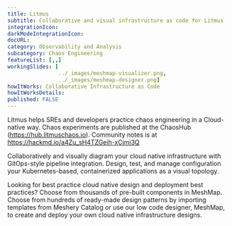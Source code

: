 ```yaml
---
title: Litmus
subtitle: Collaborative and visual infrastructure as code for Litmus
integrationIcon: 
darkModeIntegrationIcon: 
docURL: 
category: Observability and Analysis
subcategory: Chaos Engineering
featureList: [,,]
workingSlides: [
				../_images/meshmap-visualizer.png,
				../_images/meshmap-designer.png]
howItWorks: Collaborative Infrastructure as Code
howItWorksDetails: 
published: FALSE
---
```

Litmus helps  SREs and developers practice chaos engineering in a Cloud-native way. Chaos experiments are published at the ChaosHub  (https://hub.litmuschaos.io). Community notes is at https://hackmd.io/a4Zu_sH4TZGeih-xCimi3Q
<p>
    Collaboratively and visually diagram your cloud native infrastructure with GitOps-style pipeline integration. Design, test, and manage configuration your Kubernetes-based, containerized applications as a visual topology.
</p>
<p>
    Looking for best practice cloud native design and deployment best practices? Choose from thousands of pre-built components in MeshMap. Choose from hundreds of ready-made design patterns by importing templates from Meshery Catalog or use our low code designer, MeshMap, to create and deploy your own cloud native infrastructure designs.
</p>